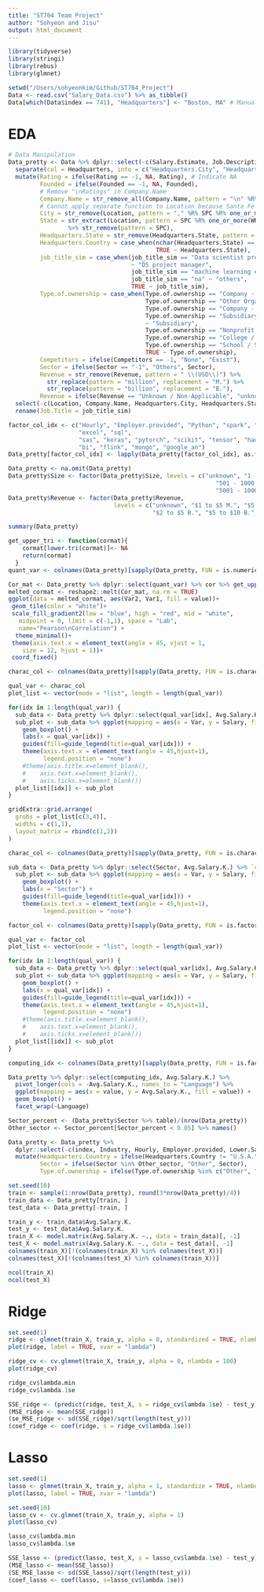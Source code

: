 ```yaml
---
title: "ST704 Team Project"
author: "Sohyeon and Jisu"
output: html_document
---
```


```r
library(tidyverse)
library(stringi)
library(rebus)
library(glmnet)
```


```r
setwd("/Users/sohyeonkim/Github/ST704_Project")
Data <- read.csv("Salary_Data.csv") %>% as_tibble()
Data[which(Data$index == 741), "Headquarters"] <- "Boston, MA" # Manually fill the missing value
```

# EDA

```r
# Data Manipulation
Data_pretty <- Data %>% dplyr::select(-c(Salary.Estimate, Job.Description, Job.Title, company_txt, Age, Job.Location)) %>% # Remove duplicated values
  separate(col = Headquarters, into = c("Headquarters.City", "Headquarters.State"), sep = ",") %>%
  mutate(Rating = ifelse(Rating == -1, NA, Rating), # Indicate NA
         Founded = ifelse(Founded == -1, NA, Founded), 
         # Remove "\nRatings" in Company.Name
         Company.Name = str_remove_all(Company.Name, pattern = "\n" %R% DGT %R% "." %R% DGT %R% END), 
         # Cannot apply separate function to Location because Santa Fe Springs, so manually separate it.
         City = str_remove(Location, pattern = "," %R% SPC %R% one_or_more(WRD) %R% END),
         State = str_extract(Location, pattern = SPC %R% one_or_more(WRD) %R% END) 
                 %>% str_remove(pattern = SPC), 
         Headquarters.State = str_remove(Headquarters.State, pattern = SPC),
         Headquarters.Country = case_when(nchar(Headquarters.State) == 2 ~ "U.S.A.", 
                                          TRUE ~ Headquarters.State),
         job_title_sim = case_when(job_title_sim == "Data scientist project manager"
                                   ~ "DS project manager", 
                                   job_title_sim == "machine learning engineer" ~ "ML engineer", 
                                   job_title_sim == "na" ~ "others", 
                                   TRUE ~ job_title_sim),
         Type.of.ownership = case_when(Type.of.ownership == "Company - Private" ~ "Private", 
                                       Type.of.ownership == "Other Organization" ~ "Other",
                                       Type.of.ownership == "Company - Public" ~ "Public", 
                                       Type.of.ownership == "Subsidiary or Business Segment" 
                                       ~ "Subsidiary", 
                                       Type.of.ownership == "Nonprofit Organization" ~ "NPO",
                                       Type.of.ownership == "College / University" ~ "Univ",
                                       Type.of.ownership == "School / School District" ~ "School", 
                                       TRUE ~ Type.of.ownership),
         Competitors = ifelse(Competitors == -1, "None", "Exist"),
         Sector = ifelse(Sector == "-1", "Others", Sector),
         Revenue = str_remove(Revenue, pattern = " \\(USD\\)") %>%
           str_replace(pattern = "million", replacement = "M.") %>%
           str_replace(pattern = "billion", replacement = "B."), 
         Revenue = ifelse(Revenue == "Unknown / Non-Applicable", "unknown", Revenue)) %>%
  select(-c(Location, Company.Name, Headquarters.City, Headquarters.State)) %>%
  rename(Job.Title = job_title_sim) 

factor_col_idx <- c("Hourly", "Employer.provided", "Python", "spark", "aws", 
                    "excel", "sql", 
                    "sas", "keras", "pytorch", "scikit", "tensor", "hadoop", "tableau", 
                    "bi", "flink", "mongo", "google_an")
Data_pretty[factor_col_idx] <- lapply(Data_pretty[factor_col_idx], as.factor)

Data_pretty <- na.omit(Data_pretty)
Data_pretty$Size <- factor(Data_pretty$Size, levels = c("unknown", "1 - 50 ", "51 - 200 ", "201 - 500 ", 
                                                           "501 - 1000 ", "1001 - 5000 ", 
                                                           "5001 - 10000 ", "10000+ "))
Data_pretty$Revenue <- factor(Data_pretty$Revenue, 
                              levels = c("unknown", "$1 to $5 M.", "$5 to $10 M.", "$10 to $25 M.", "$25 to $50 M.", "$50 to $100 M.", "$100 to $500 M.", "$500 M. to $1 B.", "$1 to $2 B.", 
                                         "$2 to $5 B.", "$5 to $10 B.", "$10+ B." ))

```




```r
summary(Data_pretty)
```


```r
get_upper_tri <- function(cormat){
    cormat[lower.tri(cormat)]<- NA
    return(cormat)
  }
quant_var <- colnames(Data_pretty)[sapply(Data_pretty, FUN = is.numeric)][-1]

Cor_mat <- Data_pretty %>% dplyr::select(quant_var) %>% cor %>% get_upper_tri()
melted_cormat <- reshape2::melt(Cor_mat, na.rm = TRUE)
ggplot(data = melted_cormat, aes(Var2, Var1, fill = value))+
 geom_tile(color = "white")+
 scale_fill_gradient2(low = "blue", high = "red", mid = "white", 
   midpoint = 0, limit = c(-1,1), space = "Lab", 
   name="Pearson\nCorrelation") +
  theme_minimal()+ 
 theme(axis.text.x = element_text(angle = 45, vjust = 1, 
    size = 12, hjust = 1))+
 coord_fixed()
```

```r
charac_col <- colnames(Data_pretty)[sapply(Data_pretty, FUN = is.character)][-c(2, 3, 4, 8, 9)]

qual_var <- charac_col
plot_list <- vector(mode = "list", length = length(qual_var))

for(idx in 1:length(qual_var)) {
  sub_data <- Data_pretty %>% dplyr::select(qual_var[idx], Avg.Salary.K.) %>% `colnames<-`(value = c("Var", "Salary")) 
  sub_plot <- sub_data %>% ggplot(mapping = aes(x = Var, y = Salary, fill = Var)) +
    geom_boxplot() +
    labs(x = qual_var[idx]) +
    guides(fill=guide_legend(title=qual_var[idx])) +
    theme(axis.text.x = element_text(angle = 45,hjust=1), 
          legend.position = "none")
    #theme(axis.title.x=element_blank(),
    #    axis.text.x=element_blank(),
    #    axis.ticks.x=element_blank())
  plot_list[[idx]] <- sub_plot
}

gridExtra::grid.arrange(
  grobs = plot_list[c(3,4)],
  widths = c(1,1),
  layout_matrix = rbind(c(1,2))
)

```

```r
charac_col <- colnames(Data_pretty)[sapply(Data_pretty, FUN = is.character)][c(2, 3, 4, 8, 9)]

sub_data <- Data_pretty %>% dplyr::select(Sector, Avg.Salary.K.) %>% `colnames<-`(value = c("Var", "Salary")) 
  sub_plot <- sub_data %>% ggplot(mapping = aes(x = Var, y = Salary, fill = Var)) +
    geom_boxplot() +
    labs(x = "Sector") +
    guides(fill=guide_legend(title=qual_var[idx])) +
    theme(axis.text.x = element_text(angle = 45,hjust=1), 
          legend.position = "none")
```



```r
factor_col <- colnames(Data_pretty)[sapply(Data_pretty, FUN = is.factor)][c(1, 2)]

qual_var <- factor_col
plot_list <- vector(mode = "list", length = length(qual_var))

for(idx in 1:length(qual_var)) {
  sub_data <- Data_pretty %>% dplyr::select(qual_var[idx], Avg.Salary.K.) %>% `colnames<-`(value = c("Var", "Salary")) 
  sub_plot <- sub_data %>% ggplot(mapping = aes(x = Var, y = Salary, fill = Var)) +
    geom_boxplot() +
    labs(x = qual_var[idx]) +
    guides(fill=guide_legend(title=qual_var[idx])) +
    theme(axis.text.x = element_text(angle = 45,hjust=1), 
          legend.position = "none")
    #theme(axis.title.x=element_blank(),
    #    axis.text.x=element_blank(),
    #    axis.ticks.x=element_blank())
  plot_list[[idx]] <- sub_plot
}

```

```r
computing_idx <- colnames(Data_pretty)[sapply(Data_pretty, FUN = is.factor)][5:20]

Data_pretty %>% dplyr::select(computing_idx, Avg.Salary.K.) %>%
  pivot_longer(cols = -Avg.Salary.K., names_to = "Language") %>%
  ggplot(mapping = aes(x = value, y = Avg.Salary.K., fill = value)) +
  geom_boxplot() + 
  facet_wrap(~Language)
```

```r
Sector_percent <- (Data_pretty$Sector %>% table)/(nrow(Data_pretty))
Other_sector <- Sector_percent[Sector_percent < 0.05] %>% names()

Data_pretty <- Data_pretty %>%
  dplyr::select(-c(index, Industry, Hourly, Employer.provided, Lower.Salary, Upper.Salary, City, State)) %>%
  mutate(Headquarters.Country = ifelse(Headquarters.Country != "U.S.A.", "non-U.S.A.", Headquarters.Country), 
         Sector = ifelse(Sector %in% Other_sector, "Other", Sector), 
         Type.of.ownership = ifelse(Type.of.ownership %in% c("Other", "Univ", "School"), "Other", Type.of.ownership))
```


```r
set.seed(10)
train <- sample(1:nrow(Data_pretty), round(3*nrow(Data_pretty)/4))
train_data <- Data_pretty[train, ]
test_data <- Data_pretty[-train, ]

train_y <- train_data$Avg.Salary.K.
test_y <- test_data$Avg.Salary.K.
train_X <- model.matrix(Avg.Salary.K. ~., data = train_data)[, -1]
test_X <- model.matrix(Avg.Salary.K. ~., data = test_data)[, -1]
colnames(train_X)[!(colnames(train_X) %in% colnames(test_X))]
colnames(test_X)[!(colnames(test_X) %in% colnames(train_X))]

ncol(train_X)
ncol(test_X)
```

# Ridge

```r
set.seed(1)
ridge <- glmnet(train_X, train_y, alpha = 0, standardized = TRUE, nlambda = 100)
plot(ridge, label = TRUE, xvar = "lambda")
```


```r
ridge_cv <- cv.glmnet(train_X, train_y, alpha = 0, nlambda = 100)
plot(ridge_cv)
```

```r
ridge_cv$lambda.min
ridge_cv$lambda.1se
```

```r
SSE_ridge <- (predict(ridge, test_X, s = ridge_cv$lambda.1se) - test_y)^2
(MSE_ridge <- mean(SSE_ridge))
(se_MSE_ridge <- sd(SSE_ridge)/sqrt(length(test_y)))
(coef_ridge <- coef(ridge, s = ridge_cv$lambda.1se))
```



# Lasso

```r
set.seed(1)
lasso <- glmnet(train_X, train_y, alpha = 1, standardize = TRUE, nlambda = 100)
plot(lasso, label = TRUE, xvar = "lambda")
```


```r
set.seed(10)
lasso_cv <- cv.glmnet(train_X, train_y, alpha = 1)
plot(lasso_cv)
```

```r
lasso_cv$lambda.min
lasso_cv$lambda.1se
```

```r
SSE_lasso <- (predict(lasso, test_X, s = lasso_cv$lambda.1se) - test_y)^2
(MSE_lasso <- mean(SSE_lasso))
(SE_MSE_lasso <- sd(SSE_lasso)/sqrt(length(test_y)))
(coef_lasso <- coef(lasso, s=lasso_cv$lambda.1se))
```




